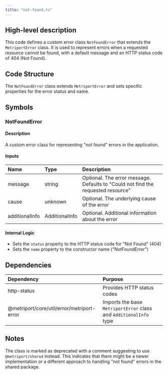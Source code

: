 ```yaml
---
title: "not-found.ts"
---
```


## High-level description
This code defines a custom error class `NotFoundError` that extends the `MetriportError` class. It is used to represent errors when a requested resource cannot be found, with a default message and an HTTP status code of 404 (Not Found).

## Code Structure
The `NotFoundError` class extends `MetriportError` and sets specific properties for the error status and name.

## Symbols

### NotFoundError
#### Description
A custom error class for representing "not found" errors in the application.

#### Inputs
| Name | Type | Description |
|:-----|:-----|:------------|
| message | string | Optional. The error message. Defaults to "Could not find the requested resource" |
| cause | unknown | Optional. The underlying cause of the error |
| additionalInfo | AdditionalInfo | Optional. Additional information about the error |

#### Internal Logic
- Sets the `status` property to the HTTP status code for "Not Found" (404)
- Sets the `name` property to the constructor name ("NotFoundError")

## Dependencies
| Dependency | Purpose |
|:-----------|:--------|
| http-status | Provides HTTP status codes |
| @metriport/core/util/error/metriport-error | Imports the base `MetriportError` class and `AdditionalInfo` type |

## Notes
The class is marked as deprecated with a comment suggesting to use `@metriport/shared` instead. This indicates that there might be a newer implementation or a different approach to handling "not found" errors in the shared package.